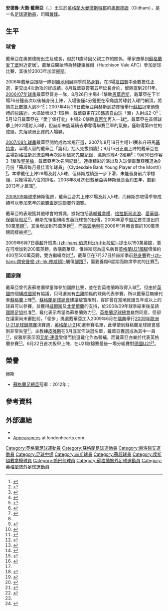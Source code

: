 {{noteTA|G1=蘇超|G2=Football
|T=zh-hans:安德鲁·德赖弗; zh-hk:安德魯·戴華亞;
|1=zh-hans:安德鲁·德赖弗; zh-hk:安德魯·戴華亞;
|2=zh-hans:安德鲁·戴维·德赖弗; zh-hk:安德魯·大衛·戴華亞;
|3=zh-hans:德赖弗; zh-hk:戴華亞;
|4=zh-hans:阿伦·伦农; zh-hk:艾朗·連儂;
|5=zh-hans:皮尔斯; zh-hk:皮雅斯;
}}
{{Infobox football biography
| playername          = 安德魯·戴華亞<br />''Andrew Driver''
| image               = [[File:Andrew_Driver,_Houston_Dynamo_Midfielder,_Mar_1,_2013.jpg|240px]]
| fullname            = Andrew David Driver
| height              = {{height|m=1.75}}
| dateofbirth         = {{birth date and age|1987|11|20|df=y}}
| cityofbirth         = [[奧爾德姆|奧爾德姆]]
| countryofbirth      = [[英格蘭|英格蘭]]
| currentclub    =
| clubnumber     =
| position            = [[中場#翼鋒|翼鋒]]
| youthyears1 =  
| youthyears2 = 
| youthclubs1 =   赫捷臣維爾
| youthclubs2 = [[哈茨足球俱乐部|赫斯]]
| years1         = 2006–2013
| clubs1         = [[哈茨足球俱乐部|赫斯]] 
| caps1  = 143 
| goals1    = 18  <!-- When updating please update pcupdate and stats table.-->
| years2         = 2013      
| clubs2         = → [[休士敦迪纳摩|侯斯頓戴拿模]] 
| caps2 = 16 
| goals2    = 3 
| years3         = 2013–2014 
| clubs3         = [[休士敦迪纳摩|侯斯頓戴拿模]]  
| caps3 = 43 
| goals3    = 0
| years4         = 2015
| clubs4         = [[阿伯丁足球俱乐部|鴨巴甸]]
| caps4 = 1
| goals4    = 0
| years5         = 2015–2018
| clubs5         = [[迪加史卓普|迪加史卓普]]
| caps5 = 83
| goals5    = 4
| nationalyears1 = 2002
| nationalteam1  = [[蘇格蘭16歲以下足球代表隊|蘇格蘭U16]]
| nationalcaps1  = 1
| nationalgoals1 = 1
| nationalyears2 = 2009
| nationalteam2  = [[英格蘭21歲以下足球代表隊|英格蘭U21]]
| nationalcaps2  = 1
| nationalgoals2 = 0
| pcupdate            = 2009年5月30日 (六) 02:22 (UTC)
| ntupdate            = 2009年6月23日 (二) 01:54 (UTC)
}}
'''安德魯·大衛·戴華亞'''（{{lang-en|'''Andrew David Driver'''}}，{{bd|1987年|11月20日|catidx=Driver, Andrew}}）出生於[[英格蘭|英格蘭]][[大曼徹斯特郡|大曼徹斯特郡]]的[[奧爾德姆|奧爾德姆]]（Oldham），是一名[[足球|足球]][[運動員|運動員]]，司職[[中場#翼鋒|翼鋒]]。

==生平==
===球會===
戴華亞在奧爾德姆出生及成長，但於11歲時因父親工作的關係，舉家遷移到[[蘇格蘭|蘇格蘭]][[愛丁堡|愛丁堡]]附近定居<small><ref name="England call">{{cite news |language=en |url=http://news.bbc.co.uk/sport2/hi/football/teams/h/heart_of_midlothian/8074641.stm |title=Driver 'delight' at England call |publisher=[[BBC|BBC]] Sport |date=2009-05-29 |accessdate=2009-05-30 |archive-date=2019-08-13 |archive-url=https://web.archive.org/web/20190813162512/http://news.bbc.co.uk/sport2/hi/football/teams/h/heart_of_midlothian/8074641.stm |dead-url=no }}</ref></small>。戴華亞開始時為赫捷臣維爾（Hutchison Vale AFC）參加足球比賽，其後於2003年加盟[[哈茨足球俱乐部|赫斯]]。

2006年戴華亞跟隨一隊到[[奧地利|奧地利]]展開季前[[熱身賽|熱身賽]]，在3場[[友誼賽|友誼賽]]中全數擔任正選，更交出4次助攻的好成績。8月戴華亞簽署五年延長合約，留隊直到2011年。[[2006年至2007年蘇格蘭足球超級聯賽|2006/07年球季]]戴華亞晉身一隊，8月26日主場4-1擊敗[[因弗内斯足球俱乐部|恩華尼斯]]，戴華亞在下半場76分鐘首次以後補身份上陣，入場後僅4分鐘更在窄角度將球射入球門網頂，將領先比數擴大到3-1<small><ref>{{cite news |language=en |url=http://news.bbc.co.uk/sport2/hi/football/scot_prem/5284746.stm |title=Hearts 4-1 Inverness CT |publisher=[[BBC|BBC]] Sport |date=2006-08-26 |accessdate=2009-05-30 |archive-date=2020-11-13 |archive-url=https://web.archive.org/web/20201113151502/http://news.bbc.co.uk/sport2/hi/football/scot_prem/5284746.stm |dead-url=no }}</ref></small>；2007年4月29日戴華亞與赫斯到訪賽後舉行[[蘇超|蘇超]]冠軍頒獎禮的[[凯尔特人足球俱乐部|些路迪]]，大搞破壞以3-1取勝，戴華亞更在20[[碼|碼]]憑[[自由球|自由球]]「灣」入射成2-0<small><ref>{{cite news |language=en |url=http://news.bbc.co.uk/sport2/hi/football/scot_prem/6598847.stm |title=Celtic 1-3 Hearts |publisher=[[BBC|BBC]] Sport |date=2007-04-29 |accessdate=2009-05-30 |archive-date=2019-09-16 |archive-url=https://web.archive.org/web/20190916230658/http://news.bbc.co.uk/sport2/hi/football/scot_prem/6598847.stm |dead-url=no }}</ref></small>；5月12日戴華亞在「愛丁堡打吡」主場2-0擊敗[[希伯尼安足球俱乐部|喜百年]]再入一球<small><ref>{{cite news |language=en |url=http://news.bbc.co.uk/sport2/hi/football/scot_prem/6645245.stm |title=Hearts 2-0 Hibernian |publisher=[[BBC|BBC]] Sport |date=2007-05-12 |accessdate=2009-05-30 |archive-date=2019-08-11 |archive-url=https://web.archive.org/web/20190811152120/http://news.bbc.co.uk/sport2/hi/football/scot_prem/6645245.stm |dead-url=no }}</ref></small>。戴華亞在首個球季上陣22場射入3球，但赫斯未能延續去季奪得聯賽亞軍的氣勢，僅取得第四位的成績，失落歐洲比賽的入場劵。

[[2007年至2008年蘇格蘭足球超級聯賽|2007/08年球季]]戴華亞開始成為常規正選，2007年8月18日主場1-1賽和升班馬[[格雷纳足球俱乐部|基特拿]]，半場入替的戴華亞「窩利」抽入先拔頭籌<small><ref>{{cite news |language=en |url=http://news.bbc.co.uk/sport2/hi/football/scot_prem/6949195.stm |title=Hearts 1-1 Gretna |publisher=[[BBC|BBC]] Sport |date=2007-08-18 |accessdate=2009-05-30 |archive-date=2021-03-03 |archive-url=https://web.archive.org/web/20210303041850/http://news.bbc.co.uk/sport2/hi/football/scot_prem/6949195.stm |dead-url=no }}</ref></small>；9月15日正選上陣的戴華亞在主場對[[流浪者足球俱乐部|格拉斯哥流浪]]時再次妙射破網先開紀錄，協助球隊4-2獲勝<small><ref>{{cite news |language=en |url=http://news.bbc.co.uk/sport2/hi/football/scot_prem/6988288.stm |title=Hearts 4-2 Rangers |publisher=[[BBC|BBC]] Sport |date=2007-09-15 |accessdate=2009-05-30 |archive-date=2021-02-27 |archive-url=https://web.archive.org/web/20210227021311/http://news.bbc.co.uk/sport2/hi/football/scot_prem/6988288.stm |dead-url=no }}</ref></small>；9月30日作客3-1擊敗[[圣米伦足球俱乐部|聖美倫]]，戴華亞再次先開紀錄<small><ref>{{cite news |language=en |url=http://news.bbc.co.uk/sport2/hi/football/scot_prem/7017200.stm |title=St Mirren 1-3 Hearts |publisher=[[BBC|BBC]] Sport |date=2007-09-30 |accessdate=2009-05-30 |archive-date=2020-10-17 |archive-url=https://web.archive.org/web/20201017011328/http://news.bbc.co.uk/sport2/hi/football/scot_prem/7017200.stm |dead-url=no }}</ref></small>。連串精彩的演出及入球使戴華亞獲選為9月份「蘇超每月最佳青年球員」（Clydesdale Bank Young Player of the Month）<small><ref name="Awardee Driver"/></small>。本季戴化上陣29場及射入5球，但赫斯成績進一步下滑，未能晉身前六爭標組，只獲得第八位的排名。2008年8月29日戴華亞與赫斯延長合約五年，直到2013年才屆滿<small><ref>{{cite news |language=en |url=http://news.bbc.co.uk/sport2/hi/football/teams/h/heart_of_midlothian/7534134.stm |title=Driver signs Tynecastle extension |publisher=[[BBC|BBC]] Sport |date=2008-08-29 |accessdate=2009-05-30 |archive-date=2019-08-14 |archive-url=https://web.archive.org/web/20190814031633/http://news.bbc.co.uk/sport2/hi/football/teams/h/heart_of_midlothian/7534134.stm |dead-url=no }}</ref></small>。

[[2008年至2009年蘇格蘭足球超級聯賽|2008/09年球季]]赫斯復甦，戴華亞合共上陣31場及射入5球，而赫斯亦取得季軍成績可以參加來年的[[2009/10賽季歐洲聯賽|歐霸盃足球聯賽]]外圍賽。

戴華亞的表現獲其他球會的賞識，據報包括[[基輔迪納摩足球俱樂部|基輔戴拿模]]、[[流浪者足球俱乐部|格拉斯哥流浪]]、[[埃弗顿足球俱乐部|愛華頓]]、[[博尔顿足球俱乐部|保頓]]及[[伯恩利足球俱乐部|般尼]]<small><ref>{{cite news |language=en |url=http://news.bbc.co.uk/sport2/hi/football/teams/h/heart_of_midlothian/7851506.stm |title=Laszlo urges Driver move caution |publisher=[[BBC|BBC]] Sport |date=2009-01-26 |accessdate=2009-05-30 |archive-date=2019-08-14 |archive-url=https://web.archive.org/web/20190814154011/http://news.bbc.co.uk/sport2/hi/football/teams/h/heart_of_midlothian/7851506.stm |dead-url=no }}</ref></small>，赫斯先後拒絕兩支[[英格蘭足球冠軍聯賽|英冠]]球會的出價，2008年夏季[[伯恩利足球俱乐部|般尼]]首先提出的50萬[[英鎊|英鎊]]<small><ref>{{cite news |language=en |url=http://www.skysports.com/story/0,19528,11781_3690989,00.html |title=Burnley fail in latest attempt to snap up Driver |publisher=Sky Sports |date=2008-06-14 |accessdate=2009-05-30 |archive-date=2016-11-05 |archive-url=https://web.archive.org/web/20161105223301/http://www.skysports.com/story/0,19528,11781_3690989,00.html |dead-url=no }}</ref></small>，其後增加到75萬英鎊<small><ref>{{cite news |language=en |url=http://news.bbc.co.uk/sport2/hi/football/teams/b/burnley/7467448.stm |title=Burnley could end Driver interest |publisher=[[BBC|BBC]] Sport |date=2008-06-21 |accessdate=2009-05-30 |archive-date=2019-08-19 |archive-url=https://web.archive.org/web/20190819015056/http://news.bbc.co.uk/sport2/hi/football/teams/b/burnley/7467448.stm |dead-url=no }}</ref></small>，而[[考文垂足球俱乐部|高雲地利]]在2009年1月轉會窗的100萬英鎊同樣被拒<small><ref>{{cite news |language=en |url=http://news.bbc.co.uk/sport2/hi/football/teams/h/heart_of_midlothian/7861534.stm |title=Coventry table £1m bid for Driver |publisher=[[BBC|BBC]] Sport |date=2009-01-30 |accessdate=2009-05-30 |archive-date=2019-08-16 |archive-url=https://web.archive.org/web/20190816094912/http://news.bbc.co.uk/sport2/hi/football/teams/h/heart_of_midlothian/7861534.stm |dead-url=no }}</ref></small>。

2009年6月7日[[英超|英超]]升班馬[[伯恩利足球俱乐部|-{zh-hans:伯恩利;zh-hk:般尼}-]]提出以150萬[[英鎊|英鎊]]，潛在可增加到200萬英鎊，收購戴華亞，惟赫斯認為這名新晉[[英格蘭21歲以下足球代表隊|英格蘭U21國腳]]價值約400至500萬英鎊，雙方繼續商討<small><ref>{{cite news |language=en |url=http://news.bbc.co.uk/sport2/hi/football/teams/h/heart_of_midlothian/8135884.stm |title=Burnley contact Hearts for Driver |publisher=[[BBC|BBC]] Sport |date=2009-06-07 |accessdate=2009-07-31 |archive-date=2019-08-11 |archive-url=https://web.archive.org/web/20190811080752/http://news.bbc.co.uk/sport2/hi/football/teams/h/heart_of_midlothian/8135884.stm |dead-url=no }}</ref></small>。戴華亞在7月27日於赫斯季前[[熱身賽|熱身賽]]對[[南安普顿足球俱乐部|-{zh-hans:南安普顿;zh-hk:修咸頓}-]]觸傷[[腳跟|腳跟]]<small><ref>{{cite news |language=en |url=http://news.bbc.co.uk/sport2/hi/football/teams/h/heart_of_midlothian/8171391.stm |title=Driver returns for scan on heel |publisher=[[BBC|BBC]] Sport |date=2009-07-27 |accessdate=2009-07-31 |archive-date=2019-08-11 |archive-url=https://web.archive.org/web/20190811172155/http://news.bbc.co.uk/sport2/hi/football/teams/h/heart_of_midlothian/8171391.stm |dead-url=no }}</ref></small>，需要養傷6星期而缺席季初的比賽<small><ref>{{cite news |language=en |url=http://news.bbc.co.uk/sport2/hi/football/teams/h/heart_of_midlothian/8176063.stm |title=Hearts suffer Driver injury blow |publisher=[[BBC|BBC]] Sport |date=2009-07-30 |accessdate=2009-07-31 |archive-date=2019-08-11 |archive-url=https://web.archive.org/web/20190811172249/http://news.bbc.co.uk/sport2/hi/football/teams/h/heart_of_midlothian/8176063.stm |dead-url=no }}</ref></small>。

===國家隊===
戴華亞曾代表蘇格蘭學童隊參加國際比賽，並在對英格蘭時取得入球<small><ref name="England call"/></small>。但由於[[英國|英國]]四個[[構成國家|構成國家]]有協議，只可選派有[[血親|血親]]關係的球員代表參賽，所以戴華亞無緣代表[[蘇格蘭足球代表隊|蘇格蘭]]上陣<small><ref name="Awardee Driver">{{cite news |language=en |url=http://news.bbc.co.uk/sport2/hi/football/teams/h/heart_of_midlothian/7044285.stm |title=Awardee Driver misses Scots caps |publisher=[[BBC|BBC]] Sport |date=2007-10-14 |accessdate=2009-05-30 |archive-date=2019-08-16 |archive-url=https://web.archive.org/web/20190816210154/http://news.bbc.co.uk/sport2/hi/football/teams/h/heart_of_midlothian/7044285.stm |dead-url=no }}</ref></small>。[[蘇格蘭足球總會|蘇格蘭足球總會]]建議放寬限制，容許曾在當地就讀五年或以上的球員可以參賽，並獲得[[威爾斯足球總會|威爾斯]]及[[北愛爾蘭足球協會|北愛爾蘭]]的支持，於2008/09年球季結束後呈請[[國際足協|國際足協]]批准<small><ref>{{cite news |language=en |url=http://news.bbc.co.uk/sport2/hi/football/internationals/7917910.stm |title=Scots seek change on eligibility |publisher=[[BBC|BBC]] Sport |date=2009-03-01 |accessdate=2009-05-30 |archive-date=2020-09-23 |archive-url=https://web.archive.org/web/20200923091632/http://news.bbc.co.uk/sport2/hi/football/internationals/7917910.stm |dead-url=no }}</ref></small>，戴化表示希望為蘇格蘭效力<small><ref>{{cite news |language=en |url=http://news.bbc.co.uk/sport2/hi/football/teams/h/heart_of_midlothian/7931282.stm |title=Driver wants to play for Scotland |publisher=[[BBC|BBC]] Sport |date=2009-03-08 |accessdate=2009-05-30 |archive-date=2021-02-27 |archive-url=https://web.archive.org/web/20210227111243/http://news.bbc.co.uk/sport2/hi/football/teams/h/heart_of_midlothian/7931282.stm |dead-url=no }}</ref></small>。[[英格蘭足球總會|英格蘭足球總會]]雖然同意，但卻在議案尚未審批前，「偷步」挑選戴華亞加入2009年6月在[[瑞典|瑞典]]舉行[[2009年歐洲U-21足球錦標賽|2009年歐洲U-21足球錦標賽]]決賽週，[[英格蘭21歲以下足球代表隊|英格蘭U-21]]初選參賽名單，此舉使到蘇格蘭足球總會感到非常失望<small><ref>{{cite news |language=en |url=http://news.bbc.co.uk/sport2/hi/football/teams/h/heart_of_midlothian/8052787.stm |title=Driver set for England U21 call |publisher=[[BBC|BBC]] Sport |date=2009-05-15 |accessdate=2009-05-30 |archive-date=2019-08-15 |archive-url=https://web.archive.org/web/20190815123642/http://news.bbc.co.uk/sport2/hi/football/teams/h/heart_of_midlothian/8052787.stm |dead-url=no }}</ref></small>。主教練[[斯图尔特·皮尔斯|皮雅斯]]在5月底宣佈決選名單，戴華亞獲選成為其中一員<small><ref>{{cite news |language=en |url=http://news.bbc.co.uk/sport2/hi/football/internationals/8070858.stm |title=Walcott named in U21 Euro squad |publisher=[[BBC|BBC]] Sport |date=2009-05-27 |accessdate=2009-05-30 |archive-date=2009-06-01 |archive-url=https://web.archive.org/web/20090601165338/http://news.bbc.co.uk/sport2/hi/football/internationals/8070858.stm |dead-url=no }}</ref></small>，皮雅斯表示因[[阿伦·伦农|艾朗·連儂]]受傷而挑選戴化作為替補，而戴華亞亦樂於代表英格蘭參賽<small><ref name="England call"/></small>。6月22日首次扳甲上陣，在U21歐錦賽最後一場分組賽對[[德國21歲以下國家足球隊|德國U21]]<small><ref>{{cite news |language=en |url=http://news.bbc.co.uk/sport2/hi/football/internationals/8111533.stm |title=England U21 1-1 Germany U21 |publisher=[[BBC|BBC]] Sport |date=2009-06-22 |accessdate=2009-06-23 |archive-date=2020-08-02 |archive-url=https://web.archive.org/web/20200802204857/http://news.bbc.co.uk/sport2/hi/football/internationals/8111533.stm |dead-url=no }}</ref></small>。

==榮譽==
;赫斯
* [[蘇格蘭足總盃|蘇格蘭足總盃]]冠軍：2012年；

==參考資料==
{{reflist}}

==外部連結==
*{{soccerbase|id=35739|name=安德鲁·德赖弗}}
*[http://www.londonhearts.com/scores/players/driverandrew.html Appearances] {{Wayback|url=http://www.londonhearts.com/scores/players/driverandrew.html |date=20191023132302 }} at londonhearts.com

{{2009年歐洲U21足球錦標賽英格蘭U21參賽名單}}

{{DEFAULTSORT:Driver, Andrew}}
[[Category:英格蘭足球運動員|Category:英格蘭足球運動員]]
[[Category:蘇格蘭足球運動員|Category:蘇格蘭足球運動員]]
[[Category:東洛鍚安運動員|Category:東洛鍚安運動員]]
[[Category:足球中場|Category:足球中場]]
[[Category:赫斯球員|Category:赫斯球員]]
[[Category:蘇超球員|Category:蘇超球員]]
[[Category:侯斯頓戴拿模球員|Category:侯斯頓戴拿模球員]]
[[Category:鴨巴甸球員|Category:鴨巴甸球員]]
[[Category:蘇格蘭旅外足球運動員|Category:蘇格蘭旅外足球運動員]]
[[Category:英格蘭旅外足球運動員|Category:英格蘭旅外足球運動員]]